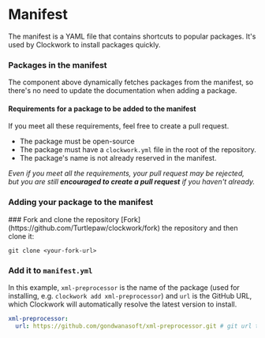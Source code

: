 
# Manifest

The manifest is a YAML file that contains shortcuts to popular packages. It's used by Clockwork to install packages quickly.

### Packages in the manifest

<Manifest />

<Callout type="info">
  The component above dynamically fetches packages from the manifest, so there's
  no need to update the documentation when adding a package.
</Callout>

#### Requirements for a package to be added to the manifest

If you meet all these requirements, feel free to create a pull request.

- The package must be open-source
- The package must have a `clockwork.yml` file in the root of the repository.
- The package's name is not already reserved in the manifest.

_Even if you meet all the requirements, your pull request may  be rejected, but you are still **encouraged to create a pull request** if you haven't already._

### Adding your package to the manifest

<Steps>
### Fork and clone the repository
[Fork](https://github.com/Turtlepaw/clockwork/fork) the repository and then clone it:

```shell
git clone <your-fork-url>
```

### Add it to `manifest.yml`

In this example, `xml-preprocessor` is the name of the package (used for installing, e.g. `clockwork add xml-preprocessor`) and `url` is the GitHub URL, which Clockwork will automatically resolve the latest version to install.

```yml
xml-preprocessor:
  url: https://github.com/gondwanasoft/xml-preprocessor.git # git url to your package
```

</Steps>

<Badge
  leadingText="See manifest.yml"
  url="https://github.com/Turtlepaw/clockwork/blob/main/manifest.yml"
  supportingText="on GitHub"
  icon="open_in_new"
/>
